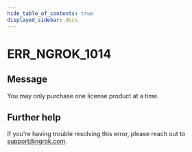 ```yaml
---
hide_table_of_contents: true
displayed_sidebar: docs
---
```



# ERR_NGROK_1014

## Message

You may only purchase one license product at a time.

<ErrorDetails error="err_ngrok_1014" />

## Further help

If you're having trouble resolving this error, please reach out to [support@ngrok.com](mailto:support@ngrok.com?subject=Help%20with%20ERR_NGROK_1014).
